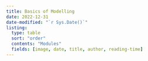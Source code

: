 ```yaml
---
title: Basics of Modelling
date: 2022-12-31
date-modified: "`r Sys.Date()`"
listing: 
  type: table
  sort: "order"
  contents: "Modules"
  fields: [image, date, title, author, reading-time]
---
```

